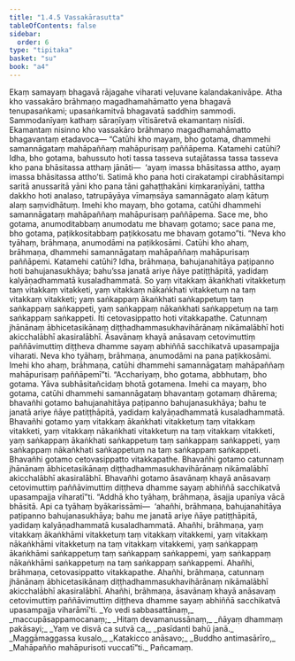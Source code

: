 ```yaml
---
title: "1.4.5 Vassakārasutta"
tableOfContents: false
sidebar:
  order: 6
type: "tipitaka"
basket: "su"
book: "a4"
---
```



<DynamicBreadcrumb />

<Division number="35" book="a4">

<Paragraph number="239" book="a4">
Ekaṃ samayaṃ bhagavā rājagahe viharati veḷuvane kalandakanivāpe. Atha kho vassakāro brāhmaṇo magadhamahāmatto yena bhagavā tenupasaṅkami; upasaṅkamitvā bhagavatā saddhiṃ sammodi. Sammodanīyaṃ kathaṃ sāraṇīyaṃ vītisāretvā ekamantaṃ nisīdi. Ekamantaṃ nisinno kho vassakāro brāhmaṇo magadhamahāmatto bhagavantaṃ etadavoca—
</Paragraph>

<Paragraph number="240" book="a4">
“Catūhi kho mayaṃ, bho gotama, dhammehi samannāgataṃ mahāpaññaṃ mahāpurisaṃ paññāpema. Katamehi catūhi? Idha, bho gotama, bahussuto hoti tassa tasseva sutajātassa tassa tasseva kho pana bhāsitassa atthaṃ jānāti—  ‘ayaṃ imassa bhāsitassa attho, ayaṃ imassa bhāsitassa attho’ti. Satimā kho pana hoti cirakatampi cirabhāsitampi saritā anussaritā yāni kho pana tāni gahaṭṭhakāni kiṃkaraṇīyāni, tattha dakkho hoti analaso, tatrupāyāya vīmaṃsāya samannāgato alaṃ kātuṃ alaṃ saṃvidhātuṃ. Imehi kho mayaṃ, bho gotama, catūhi dhammehi samannāgataṃ mahāpaññaṃ mahāpurisaṃ paññāpema. Sace me, bho gotama, anumoditabbaṃ anumodatu me bhavaṃ gotamo; sace pana me, bho gotama, paṭikkositabbaṃ paṭikkosatu me bhavaṃ gotamo”ti.
</Paragraph>

<Paragraph number="241" book="a4">
“Neva kho tyāhaṃ, brāhmaṇa, anumodāmi na paṭikkosāmi. Catūhi kho ahaṃ, brāhmaṇa, dhammehi samannāgataṃ mahāpaññaṃ mahāpurisaṃ paññāpemi. Katamehi catūhi? Idha, brāhmaṇa, bahujanahitāya paṭipanno hoti bahujanasukhāya; bahu’ssa janatā ariye ñāye patiṭṭhāpitā, yadidaṃ kalyāṇadhammatā kusaladhammatā. So yaṃ vitakkaṃ ākaṅkhati vitakketuṃ taṃ vitakkaṃ vitakketi, yaṃ vitakkaṃ nākaṅkhati vitakketuṃ na taṃ vitakkaṃ vitakketi; yaṃ saṅkappaṃ ākaṅkhati saṅkappetuṃ taṃ saṅkappaṃ saṅkappeti, yaṃ saṅkappaṃ nākaṅkhati saṅkappetuṃ na taṃ saṅkappaṃ saṅkappeti. Iti cetovasippatto hoti vitakkapathe. Catunnaṃ jhānānaṃ ābhicetasikānaṃ diṭṭhadhammasukhavihārānaṃ nikāmalābhī hoti akicchalābhī akasiralābhī. Āsavānaṃ khayā anāsavaṃ cetovimuttiṃ paññāvimuttiṃ diṭṭheva dhamme sayaṃ abhiññā sacchikatvā upasampajja viharati. Neva kho tyāhaṃ, brāhmaṇa, anumodāmi na pana paṭikkosāmi. Imehi kho ahaṃ, brāhmaṇa, catūhi dhammehi samannāgataṃ mahāpaññaṃ mahāpurisaṃ paññāpemī”ti.
</Paragraph>

<Paragraph number="242" book="a4">
“Acchariyaṃ, bho gotama, abbhutaṃ, bho gotama. Yāva subhāsitañcidaṃ bhotā gotamena. Imehi ca mayaṃ, bho gotama, catūhi dhammehi samannāgataṃ bhavantaṃ gotamaṃ dhārema; bhavañhi gotamo bahujanahitāya paṭipanno bahujanasukhāya; bahu te janatā ariye ñāye patiṭṭhāpitā, yadidaṃ kalyāṇadhammatā kusaladhammatā. Bhavañhi gotamo yaṃ vitakkaṃ ākaṅkhati vitakketuṃ taṃ vitakkaṃ vitakketi, yaṃ vitakkaṃ nākaṅkhati vitakketuṃ na taṃ vitakkaṃ vitakketi, yaṃ saṅkappaṃ ākaṅkhati saṅkappetuṃ taṃ saṅkappaṃ saṅkappeti, yaṃ saṅkappaṃ nākaṅkhati saṅkappetuṃ na taṃ saṅkappaṃ saṅkappeti. Bhavañhi gotamo cetovasippatto vitakkapathe. Bhavañhi gotamo catunnaṃ jhānānaṃ ābhicetasikānaṃ diṭṭhadhammasukhavihārānaṃ nikāmalābhī akicchalābhī akasiralābhī. Bhavañhi gotamo āsavānaṃ khayā anāsavaṃ cetovimuttiṃ paññāvimuttiṃ diṭṭheva dhamme sayaṃ abhiññā sacchikatvā upasampajja viharatī”ti.
</Paragraph>

<Paragraph number="243" book="a4">
“Addhā kho tyāhaṃ, brāhmaṇa, āsajja upanīya vācā bhāsitā. Api ca tyāhaṃ byākarissāmi—  ‘ahañhi, brāhmaṇa, bahujanahitāya paṭipanno bahujanasukhāya; bahu me janatā ariye ñāye patiṭṭhāpitā, yadidaṃ kalyāṇadhammatā kusaladhammatā. Ahañhi, brāhmaṇa, yaṃ vitakkaṃ ākaṅkhāmi vitakketuṃ taṃ vitakkaṃ vitakkemi, yaṃ vitakkaṃ nākaṅkhāmi vitakketuṃ na taṃ vitakkaṃ vitakkemi, yaṃ saṅkappaṃ ākaṅkhāmi saṅkappetuṃ taṃ saṅkappaṃ saṅkappemi, yaṃ saṅkappaṃ nākaṅkhāmi saṅkappetuṃ na taṃ saṅkappaṃ saṅkappemi. Ahañhi, brāhmaṇa, cetovasippatto vitakkapathe. Ahañhi, brāhmaṇa, catunnaṃ jhānānaṃ ābhicetasikānaṃ diṭṭhadhammasukhavihārānaṃ nikāmalābhī akicchalābhī akasiralābhī. Ahañhi, brāhmaṇa, āsavānaṃ khayā anāsavaṃ cetovimuttiṃ paññāvimuttiṃ diṭṭheva dhamme sayaṃ abhiññā sacchikatvā upasampajja viharāmī’ti.
</Paragraph>

<Paragraph number="244" type="verses" book="a4">
_Yo vedi sabbasattānaṃ,_  
_maccupāsappamocanaṃ;_  
_Hitaṃ devamanussānaṃ,_  
_ñāyaṃ dhammaṃ pakāsayi;_  
_Yaṃ ve disvā ca sutvā ca,_  
_pasīdanti bahū janā._  

</Paragraph>

<Paragraph number="245" type="verses" book="a4">
_Maggāmaggassa kusalo,_  
_Katakicco anāsavo;_  
_Buddho antimasārīro,_  
_Mahāpañño mahāpurisoti vuccatī”ti._  


</Paragraph>
</Division>

<Paragraph number="246" type="center" book="a4">
Pañcamaṃ.
</Paragraph>